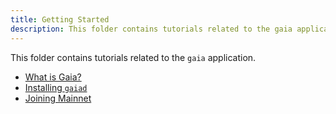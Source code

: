 ```yaml
---
title: Getting Started
description: This folder contains tutorials related to the gaia application.
---
```

This folder contains tutorials related to the `gaia` application.

* [What is Gaia?](/hub/v25/getting-started/what-is-gaia)
* [Installing `gaiad`](/hub/v25/getting-started/installation)
* [Joining Mainnet](/hub/v25/getting-started/quickstart)
